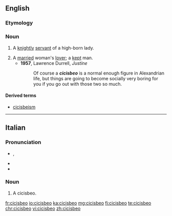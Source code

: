 ==English==

===Etymology===
{{etyl|it|en}} {{term|cicisbeo|lang=it}}

===Noun===
{{en-noun|s|pl2=cicisbei}}

# {{context|18th century|lang=en}} A [[knight]]ly [[servant]] of a high-born lady.
# A [[married]] woman's [[lover]]; a [[kept]] man.
#* '''1957''', Lawrence Durrell, ''Justine''
#*: Of course a '''''cicisbeo''''' is a normal enough figure in Alexandrian life, but things are going to become socially very boring for you if you go out with those two so much.

====Derived terms====
* [[cicisbeism]]

----

==Italian==

===Pronunciation===
* {{IPA|/tʃi.tʃi.ˈzbɛ.o/|lang=it}}, {{X-SAMPA|/tSi.tSi."zbE.o/}}
* {{rhymes|ɛo|lang=it}}
* {{hyphenation|ci|ci|sbè|o}}

===Noun===
{{it-noun||m||cicisbei}}

# A cicisbeo.

[[fr:cicisbeo]]
[[io:cicisbeo]]
[[ka:cicisbeo]]
[[mg:cicisbeo]]
[[fi:cicisbeo]]
[[te:cicisbeo]]
[[chr:cicisbeo]]
[[vi:cicisbeo]]
[[zh:cicisbeo]]